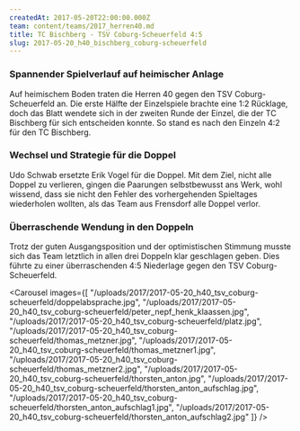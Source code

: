 ```yaml
---
createdAt: 2017-05-20T22:00:00.000Z
team: content/teams/2017_herren40.md
title: TC Bischberg - TSV Coburg-Scheuerfeld 4:5
slug: 2017-05-20_h40_bischberg_coburg-scheuerfeld
---
```

### Spannender Spielverlauf auf heimischer Anlage

Auf heimischem Boden traten die Herren 40 gegen den TSV Coburg-Scheuerfeld an.
Die erste Hälfte der Einzelspiele brachte eine 1:2 Rücklage, doch das Blatt wendete sich in der zweiten Runde der Einzel,
die der TC Bischberg für sich entscheiden konnte.
So stand es nach den Einzeln 4:2 für den TC Bischberg.

### Wechsel und Strategie für die Doppel

Udo Schwab ersetzte Erik Vogel für die Doppel.
Mit dem Ziel, nicht alle Doppel zu verlieren, gingen die Paarungen selbstbewusst ans Werk,
wohl wissend, dass sie nicht den Fehler des vorhergehenden Spieltages wiederholen wollten,
als das Team aus Frensdorf alle Doppel verlor.

### Überraschende Wendung in den Doppeln

Trotz der guten Ausgangsposition und der optimistischen Stimmung
musste sich das Team letztlich in allen drei Doppeln klar geschlagen geben. 
Dies führte zu einer überraschenden 4:5 Niederlage gegen den TSV Coburg-Scheuerfeld.

<Carousel images={[
  "/uploads/2017/2017-05-20_h40_tsv_coburg-scheuerfeld/doppelabsprache.jpg",
  "/uploads/2017/2017-05-20_h40_tsv_coburg-scheuerfeld/peter_nepf_henk_klaassen.jpg",
  "/uploads/2017/2017-05-20_h40_tsv_coburg-scheuerfeld/platz.jpg",
  "/uploads/2017/2017-05-20_h40_tsv_coburg-scheuerfeld/thomas_metzner.jpg",
  "/uploads/2017/2017-05-20_h40_tsv_coburg-scheuerfeld/thomas_metzner1.jpg",
  "/uploads/2017/2017-05-20_h40_tsv_coburg-scheuerfeld/thomas_metzner2.jpg",
  "/uploads/2017/2017-05-20_h40_tsv_coburg-scheuerfeld/thorsten_anton.jpg",
  "/uploads/2017/2017-05-20_h40_tsv_coburg-scheuerfeld/thorsten_anton_aufschlag.jpg",
  "/uploads/2017/2017-05-20_h40_tsv_coburg-scheuerfeld/thorsten_anton_aufschlag1.jpg",
  "/uploads/2017/2017-05-20_h40_tsv_coburg-scheuerfeld/thorsten_anton_aufschlag2.jpg"
]} />